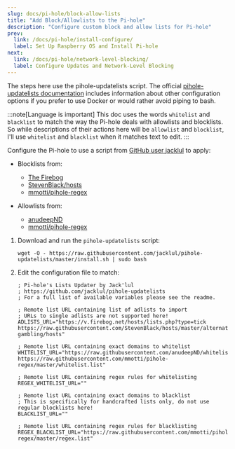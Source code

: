 ```yaml
---
slug: docs/pi-hole/block-allow-lists
title: "Add Block/Allowlists to the Pi-hole"
description: "Configure custom block and allow lists for Pi-hole"
prev:
  link: /docs/pi-hole/install-configure/
  label: Set Up Raspberry OS and Install Pi-hole
next:
  link: /docs/pi-hole/network-level-blocking/
  label: Configure Updates and Network-Level Blocking
---
```



The steps here use the pihole-updatelists script. The official [pihole-updatelists documentation](https://github.com/jacklul/pihole-updatelists#update-pi-holes-lists-from-remote-sources) includes information about other configuration options if you prefer to use Docker or would rather avoid piping to bash.

:::note[Language is important]
This doc uses the words `whitelist` and `blacklist` to match the way the Pi-hole deals with allowlists and blocklists. So while descriptions of their actions here will be `allowlist` and `blocklist`, I'll use `whitelist` and `blacklist` when it matches text to edit.
:::

Configure the Pi-hole to use a script from [GitHub user jacklul](https://github.com/jacklul/pihole-updatelists#update-pi-holes-lists-from-remote-sources) to apply:

- Blocklists from:
  - [The Firebog](https://firebog.net/)
  - [StevenBlack/hosts](https://github.com/StevenBlack/hosts)
  - [mmotti/pihole-regex](https://github.com/mmotti/pihole-regex/)

- Allowlists from:
  - [anudeepND](https://github.com/anudeepND/whitelist)
  - [mmotti/pihole-regex](https://github.com/mmotti/pihole-regex/)

<Steps>

1. Download and run the `pihole-updatelists` script:

   ```shell
   wget -O - https://raw.githubusercontent.com/jacklul/pihole-updatelists/master/install.sh | sudo bash
   ```

1. Edit the configuration file to match:

   ```text title="/etc/pihole-updatelists.conf" showLineNumbers
   ; Pi-hole's Lists Updater by Jack'lul
   ; https://github.com/jacklul/pihole-updatelists
   ; For a full list of available variables please see the readme.

   ; Remote list URL containing list of adlists to import
   ; URLs to single adlists are not supported here!
   ADLISTS_URL="https://v.firebog.net/hosts/lists.php?type=tick https://raw.githubusercontent.com/StevenBlack/hosts/master/alternates/fakenews-gambling/hosts"

   ; Remote list URL containing exact domains to whitelist
   WHITELIST_URL="https://raw.githubusercontent.com/anudeepND/whitelist/master/domains/whitelist.txt https://raw.githubusercontent.com/mmotti/pihole-regex/master/whitelist.list"

   ; Remote list URL containing regex rules for whitelisting
   REGEX_WHITELIST_URL=""

   ; Remote list URL containing exact domains to blacklist
   ; This is specifically for handcrafted lists only, do not use regular blocklists here!
   BLACKLIST_URL=""

   ; Remote list URL containing regex rules for blacklisting
   REGEX_BLACKLIST_URL="https://raw.githubusercontent.com/mmotti/pihole-regex/master/regex.list"
   ```

</Steps>
